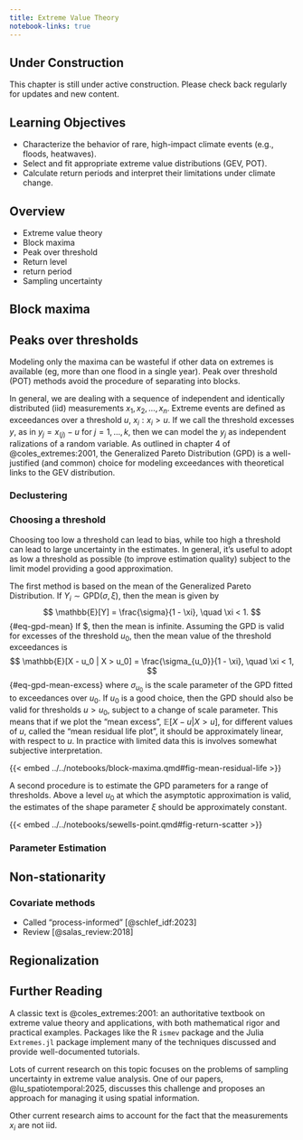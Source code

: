 ```yaml
---
title: Extreme Value Theory
notebook-links: true
---
```


::: {.callout-note}
## Under Construction
This chapter is still under active construction. Please check back regularly for updates and new content.
:::

::: {.callout-tip}
## Learning Objectives
:::

- Characterize the behavior of rare, high-impact climate events (e.g., floods, heatwaves).
- Select and fit appropriate extreme value distributions (GEV, POT).
- Calculate return periods and interpret their limitations under climate change.

## Overview
 
- Extreme value theory
- Block maxima
- Peak over threshold
- Return level
- return period
- Sampling uncertainty

## Block maxima

## Peaks over thresholds

Modeling only the maxima can be wasteful if other data on extremes is available (eg, more than one flood in a single year).
Peak over threshold (POT) methods avoid the procedure of separating into blocks.

In general, we are dealing with a sequence of independent and identically distributed (iid) measurements $x_1, x_2, \ldots, x_n$.
Extreme events are defined as exceedances over a threshold $u$, ${x_i: x_i > u}$.
If we call the threshold excesses $y$, as in $y_j = x_{(j)} - u$ for $j=1, \ldots, k$, then we can model the $y_j$ as independent ralizations of a random variable.
As outlined in chapter 4 of @coles_extremes:2001, the Generalized Pareto Distribution (GPD) is a well-justified (and common) choice for modeling exceedances with theoretical links to the GEV distribution.

### Declustering

### Choosing a threshold

Choosing too low a threshold can lead to bias, while too high a threshold can lead to large uncertainty in the estimates.
In general, it's useful to adopt as low a threshold as possible (to improve estimation quality) subject to the limit model providing a good approximation.

The first method is based on the mean of the Generalized Pareto Distribution.
If $Y_i \sim \text{GPD}(\sigma, \xi)$, then the mean is given by
$$
\mathbb{E}[Y] = \frac{\sigma}{1 - \xi}, \quad \xi < 1.
$$ {#eq-gpd-mean}
If $\xi \geq 1, then the mean is infinite.
Assuming the GPD is valid for excesses of the threshold $u_0$, then the mean value of the threshold exceedances is
$$
\mathbb{E}[X - u_0 | X > u_0] = \frac{\sigma_{u_0}}{1 - \xi}, \quad \xi < 1,
$$ {#eq-gpd-mean-excess}
where $\sigma_{u_0}$ is the scale parameter of the GPD fitted to exceedances over $u_0$.
If $u_0$ is a good choice, then the GPD should also be valid for thresholds $u > u_0$, subject to a change of scale parameter.
This means that if we plot the "mean excess", $\mathbb{E}[X - u | X > u]$, for different values of $u$, called the "mean residual life plot", it should be approximately linear, with respect to $u$.
In practice with limited data this is involves somewhat subjective interpretation.

{{< embed ../../notebooks/block-maxima.qmd#fig-mean-residual-life >}}

A second procedure is to estimate the GPD parameters for a range of thresholds.
Above a level $u_0$ at which the asymptotic approximation is valid, the estimates of the shape parameter $\xi$ should be approximately constant.

{{< embed ../../notebooks/sewells-point.qmd#fig-return-scatter >}}

### Parameter Estimation

## Non-stationarity

### Covariate methods

- Called "process-informed" [@schlef_idf:2023]
- Review [@salas_review:2018]


## Regionalization

## Further Reading {.unnumbered}

A classic text is @coles_extremes:2001: an authoritative textbook on extreme value theory and applications, with both mathematical rigor and practical examples.
Packages like the R `ismev` package and the Julia `Extremes.jl` package implement many of the techniques discussed and provide well-documented tutorials.

Lots of current research on this topic focuses on the problems of sampling uncertainty in extreme value analysis.
One of our papers, @lu_spatiotemporal:2025, discusses this challenge and proposes an approach for managing it using spatial information.

Other current research aims to account for the fact that the measurements $x_i$ are not iid.